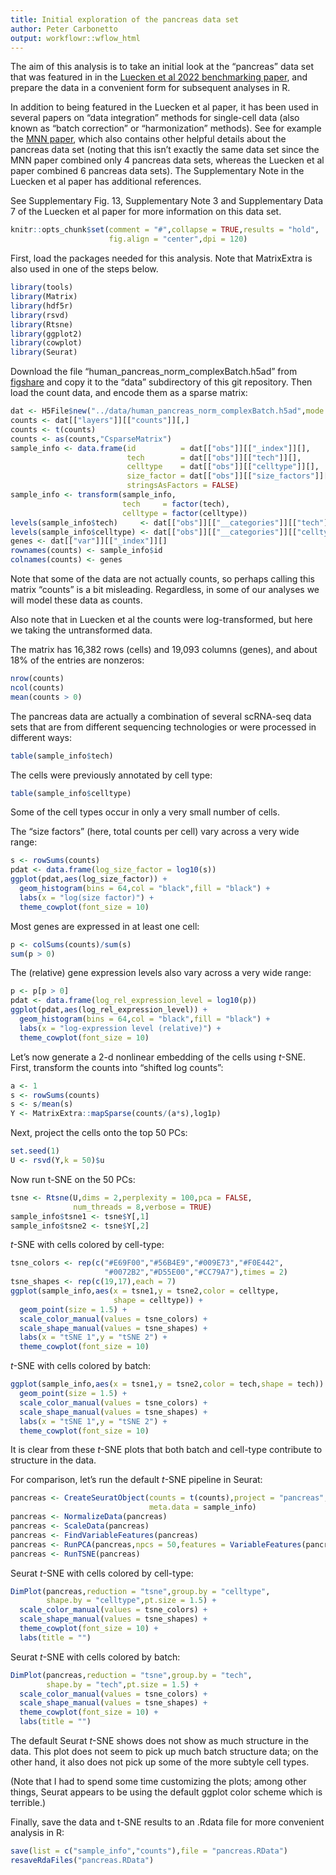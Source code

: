 ```yaml
---
title: Initial exploration of the pancreas data set
author: Peter Carbonetto
output: workflowr::wflow_html
---
```


The aim of this analysis is to take an initial look at the "pancreas"
data set that was featured in in the
[Luecken et al 2022 benchmarking paper][luecken-2022], and prepare the
data in a convenient form for subsequent analyses in R.

In addition to being featured in the Luecken et al paper, it has been
used in several papers on "data integration" methods for single-cell
data (also known as "batch correction" or "harmonization" methods).
See for example the [MNN paper][mnn-paper], which also contains other
helpful details about the pancreas data set (noting that this isn't
exactly the same data set since the MNN paper combined only 4 pancreas
data sets, whereas the Luecken et al paper combined 6 pancreas data
sets). The Supplementary Note in the Luecken et al paper has
additional references.

See Supplementary Fig. 13, Supplementary Note 3 and Supplementary Data
7 of the Luecken et al paper for more information on this data set.

```r
knitr::opts_chunk$set(comment = "#",collapse = TRUE,results = "hold",
                      fig.align = "center",dpi = 120)
```

First, load the packages needed for this analysis. Note that
MatrixExtra is also used in one of the steps below.

```r
library(tools)
library(Matrix)
library(hdf5r)
library(rsvd)
library(Rtsne)
library(ggplot2)
library(cowplot)
library(Seurat)
```

Download the file "human_pancreas_norm_complexBatch.h5ad" from
[figshare][figshare] and copy it to the "data" subdirectory of this
git repository. Then load the count data, and encode them as a sparse
matrix:

```r
dat <- H5File$new("../data/human_pancreas_norm_complexBatch.h5ad",mode = "r")
counts <- dat[["layers"]][["counts"]][,]
counts <- t(counts)
counts <- as(counts,"CsparseMatrix")
sample_info <- data.frame(id          = dat[["obs"]][["_index"]][],
                          tech        = dat[["obs"]][["tech"]][],
						  celltype    = dat[["obs"]][["celltype"]][],
						  size_factor = dat[["obs"]][["size_factors"]][],
                          stringsAsFactors = FALSE)
sample_info <- transform(sample_info,
                         tech     = factor(tech),
                         celltype = factor(celltype))
levels(sample_info$tech)     <- dat[["obs"]][["__categories"]][["tech"]][]
levels(sample_info$celltype) <- dat[["obs"]][["__categories"]][["celltype"]][]
genes <- dat[["var"]][["_index"]][]
rownames(counts) <- sample_info$id
colnames(counts) <- genes
```

Note that some of the data are not actually counts, so perhaps calling
this matrix "counts" is a bit misleading. Regardless, in some of our
analyses we will model these data as counts.

Also note that in Luecken et al the counts were log-transformed, but
here we taking the untransformed data.

The matrix has 16,382 rows (cells) and 19,093 columns (genes), and
about 18% of the entries are nonzeros:

```r
nrow(counts)
ncol(counts)
mean(counts > 0)
```

The pancreas data are actually a combination of several scRNA-seq data
sets that are from different sequencing technologies or were processed
in different ways:

```r
table(sample_info$tech)
```

The cells were previously annotated by cell type:

```r
table(sample_info$celltype)
```

Some of the cell types occur in only a very small number of cells.

The "size factors" (here, total counts per cell) vary across a very
wide range:

```r
s <- rowSums(counts)
pdat <- data.frame(log_size_factor = log10(s))
ggplot(pdat,aes(log_size_factor)) +
  geom_histogram(bins = 64,col = "black",fill = "black") +
  labs(x = "log(size factor)") +
  theme_cowplot(font_size = 10)
```

Most genes are expressed in at least one cell:

```r
p <- colSums(counts)/sum(s)
sum(p > 0)
```

The (relative) gene expression levels also vary across a very wide
range:

```r
p <- p[p > 0]
pdat <- data.frame(log_rel_expression_level = log10(p))
ggplot(pdat,aes(log_rel_expression_level)) +
  geom_histogram(bins = 64,col = "black",fill = "black") +
  labs(x = "log-expression level (relative)") +
  theme_cowplot(font_size = 10)
```

Let's now generate a 2-d nonlinear embedding of the cells using
*t*-SNE. First, transform the counts into "shifted log counts":

```r
a <- 1
s <- rowSums(counts)
s <- s/mean(s)
Y <- MatrixExtra::mapSparse(counts/(a*s),log1p)
```

Next, project the cells onto the top 50 PCs:

```r
set.seed(1)
U <- rsvd(Y,k = 50)$u
```

Now run t-SNE on the 50 PCs:

```r
tsne <- Rtsne(U,dims = 2,perplexity = 100,pca = FALSE,
              num_threads = 8,verbose = TRUE)
sample_info$tsne1 <- tsne$Y[,1]
sample_info$tsne2 <- tsne$Y[,2]
```

*t*-SNE with cells colored by cell-type:

```r
tsne_colors <- rep(c("#E69F00","#56B4E9","#009E73","#F0E442",
                     "#0072B2","#D55E00","#CC79A7"),times = 2)
tsne_shapes <- rep(c(19,17),each = 7)
ggplot(sample_info,aes(x = tsne1,y = tsne2,color = celltype,
                       shape = celltype)) +
  geom_point(size = 1.5) +
  scale_color_manual(values = tsne_colors) +
  scale_shape_manual(values = tsne_shapes) +
  labs(x = "tSNE 1",y = "tSNE 2") + 
  theme_cowplot(font_size = 10)
```

*t*-SNE with cells colored by batch:

```r
ggplot(sample_info,aes(x = tsne1,y = tsne2,color = tech,shape = tech)) +
  geom_point(size = 1.5) +
  scale_color_manual(values = tsne_colors) +
  scale_shape_manual(values = tsne_shapes) +
  labs(x = "tSNE 1",y = "tSNE 2") + 
  theme_cowplot(font_size = 10)
```

It is clear from these *t*-SNE plots that both batch and cell-type
contribute to structure in the data.

For comparison, let's run the default *t*-SNE pipeline in Seurat:

```r
pancreas <- CreateSeuratObject(counts = t(counts),project = "pancreas",
                               meta.data = sample_info)
pancreas <- NormalizeData(pancreas)
pancreas <- ScaleData(pancreas)
pancreas <- FindVariableFeatures(pancreas)
pancreas <- RunPCA(pancreas,npcs = 50,features = VariableFeatures(pancreas))
pancreas <- RunTSNE(pancreas)
```

Seurat *t*-SNE with cells colored by cell-type:

```r
DimPlot(pancreas,reduction = "tsne",group.by = "celltype",
        shape.by = "celltype",pt.size = 1.5) +
  scale_color_manual(values = tsne_colors) +
  scale_shape_manual(values = tsne_shapes) +
  theme_cowplot(font_size = 10) +
  labs(title = "")
```

Seurat *t*-SNE with cells colored by batch:

```r
DimPlot(pancreas,reduction = "tsne",group.by = "tech",
        shape.by = "tech",pt.size = 1.5) +
  scale_color_manual(values = tsne_colors) +
  scale_shape_manual(values = tsne_shapes) +
  theme_cowplot(font_size = 10) +
  labs(title = "")
```

The default Seurat *t*-SNE shows does not show as much structure in
the data. This plot does not seem to pick up much batch structure
data; on the other hand, it also does not pick up some of the more
subtyle cell types.

(Note that I had to spend some time customizing the plots; among other
things, Seurat appears to be using the default ggplot color scheme
which is terrible.)

Finally, save the data and t-SNE results to an .Rdata file for more
convenient analysis in R:

```r
save(list = c("sample_info","counts"),file = "pancreas.RData")
resaveRdaFiles("pancreas.RData")
```

[figshare]: (https://figshare.com/articles/dataset/Benchmarking_atlas-level_data_integration_in_single-cell_genomics_-_integration_task_datasets_Immune_and_pancreas_/12420968)
[luecken-2022]: https://doi.org/10.1038/s41592-021-01336-8
[mnn-paper]: https://doi.org/10.1038/nbt.4091
